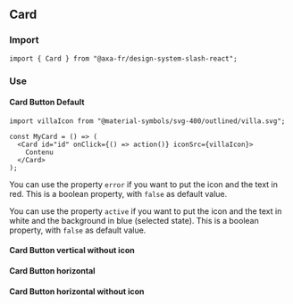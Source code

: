 
<Meta of={CardStories} />

## Card

### Import

```tsx title="test.js"
import { Card } from "@axa-fr/design-system-slash-react";
```

### Use

#### Card Button Default

<Canvas of={CardStories.Default} />
<Controls of={CardStories.Default} />

```tsx title="test.js"
import villaIcon from "@material-symbols/svg-400/outlined/villa.svg";

const MyCard = () => (
  <Card id="id" onClick={() => action()} iconSrc={villaIcon}>
    Contenu
  </Card>
);
```

You can use the property `error` if you want to put the icon and the text in red. This is a boolean property, with `false` as default value.

You can use the property `active` if you want to put the icon and the text in white and the background in blue (selected state). This is a boolean property, with `false` as default value.

#### Card Button vertical without icon

<Canvas of={CardStories.VerticalWithoutIcon} />
<Controls of={CardStories.VerticalWithoutIcon} />

#### Card Button horizontal

<Canvas of={CardStories.Horizontal} />
<Controls of={CardStories.Horizontal} />

#### Card Button horizontal without icon

<Canvas of={CardStories.HorizontalWithoutIcon} />
<Controls of={CardStories.HorizontalWithoutIcon} />

